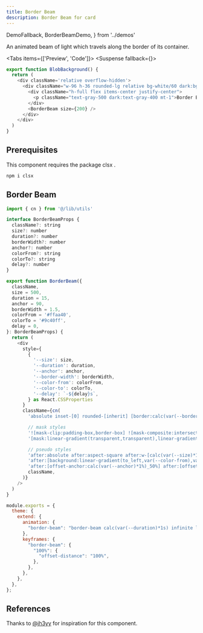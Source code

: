 ```yaml
---
title: Border Beam
description: Border Beam for card
---
```


  DemoFallback,
  BorderBeamDemo,
} from '../demos'


An animated beam of light which travels along the border of its container.

<Tabs items={['Preview', 'Code']}>
  <Tab value="Preview">
  <Suspense fallback={<DemoFallback/>}>
    <BorderBeamDemo />
  </Suspense>
  </Tab>
  <Tab value="Code">
  ```js
  export function BlobBackground() {
    return (
      <div className='relative overflow-hidden'>
        <div className="w-96 h-36 rounded-lg relative bg-white/60 dark:bg-gray-900/60">
          <div className="h-full flex items-center justify-center">
            <p className="text-gray-500 dark:text-gray-400 mt-1">Border Beam</p>
          </div>
          <BorderBeam size={200} />
        </div>
      </div>
    )
  }
  ```
  </Tab>
</Tabs>

## Prerequisites

This component requires the package clsx .

```sh
npm i clsx
```

## Border Beam

```js title="border-beam.tsx"
import { cn } from '@/lib/utils'

interface BorderBeamProps {
  className?: string
  size?: number
  duration?: number
  borderWidth?: number
  anchor?: number
  colorFrom?: string
  colorTo?: string
  delay?: number
}

export function BorderBeam({
  className,
  size = 500,
  duration = 15,
  anchor = 90,
  borderWidth = 1.5,
  colorFrom = '#ffaa40',
  colorTo = '#9c40ff',
  delay = 0,
}: BorderBeamProps) {
  return (
    <div
      style={
        {
          '--size': size,
          '--duration': duration,
          '--anchor': anchor,
          '--border-width': borderWidth,
          '--color-from': colorFrom,
          '--color-to': colorTo,
          '--delay': `-${delay}s`,
        } as React.CSSProperties
      }
      className={cn(
        'absolute inset-[0] rounded-[inherit] [border:calc(var(--border-width)*1px)_solid_transparent]',

        // mask styles
        '![mask-clip:padding-box,border-box] ![mask-composite:intersect]',
        '[mask:linear-gradient(transparent,transparent),linear-gradient(white,white)]',

        // pseudo styles
        'after:absolute after:aspect-square after:w-[calc(var(--size)*1px)] after:animate-border-beam after:[animation-delay:var(--delay)]',
        'after:[background:linear-gradient(to_left,var(--color-from),var(--color-to),transparent)]',
        'after:[offset-anchor:calc(var(--anchor)*1%)_50%] after:[offset-path:rect(0_auto_auto_0_round_calc(var(--size)*1px))]',
        className,
      )}
    />
  )
}
```

```js title="tailwind.config.js"
module.exports = {
  theme: {
    extend: {
      animation: {
        "border-beam": "border-beam calc(var(--duration)*1s) infinite linear",
      },
      keyframes: {
        "border-beam": {
          "100%": {
            "offset-distance": "100%",
          },
        },
      },
    },
  },
};
```

## References

Thanks to [@jh3yy](https://twitter.com/jh3yy) for inspiration for this component.